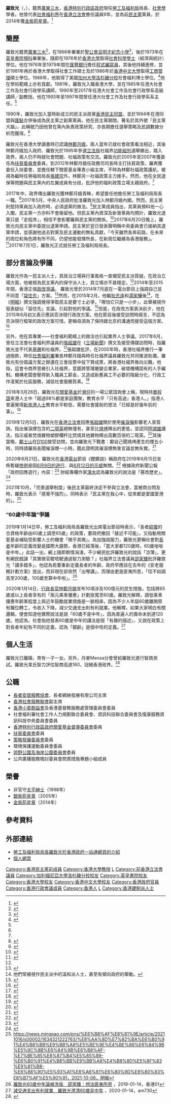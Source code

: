 {{Otheruses|subject=現任勞工及福利局局長|other=前任公務員事務局局長|羅智光}}
{{Infobox_officeholder
| honorific-prefix = [[博士|Dr]] [[尊敬的#香港|the Honourable]]
| name = 羅致光
| native_name = Law Chi-kwong
| native_name_lang = en
| honorific-suffix = [[金紫荊星章|GBS]] [[太平紳士|JP]] [[博士|博士]]
| image = 勞工及福利局局長羅致光10.jpg
| office = {{HKSAR}}<br/>第3任[[勞工及福利局|勞工及福利局]]局長
| term_start = 2017年7月1日
| term_end = 2022年6月30日
| chief-executive = [[林鄭月娥|林鄭月娥]]
| predecessor = [[蕭偉強|蕭偉強]]
| successor = [[孫玉菡|孫玉菡]]
| 1blankname = 政務司司長
| 1namedata = [[張建宗|張建宗]]{{to}}[[李家超|李家超]]{{to}}（懸空）
| 2blankname = 副局長
| 2namedata = [[徐英偉|徐英偉]]{{to}}[[何啟明_(工聯會)|何啟明]]
| 3blankname = 常任秘書長
| 3namedata = [[戴淑嬈|戴淑嬈]]（署理）{{to}}[[張琼瑤|張琼瑤]]{{to}}[[劉焱_(香港)|劉焱]]
| 4blankname = 政治助理
| 4namedata = [[馮興禮|馮興禮]]|
| office1 = [[File:Legco.svg|20px]] [[香港立法會|香港立法會]][[香港立法會議員列表|議員]]
| term_start1 = 1998年7月1日
| term_end1 = 2004年9月30日
| constituency1 = [[社會福利界功能界別|社會福利界]]
| successor1 = [[張超雄|張超雄]]
| office2 = [[立法局|香港立法局議員]]
| term_start2 = 1995年10月11日
| term_end2 = 1997年6月30日
| predecessor2 = [[許賢發|許賢發]]
| constituency2 = [[社會福利界功能界別|社會福利界]]
| date of birth = {{birth_date_and_age|1953|11|1}}
| place of birth = {{HKG-1910}}
| date of death = 
| place of death = 
| party = {{Nonp}}
| otherparty = {{UDHK/short}}（1990年－1994年）<br>{{DPHK}}（1994年－2017年）
| nationality = {{CNHK}}<br>{{BNO}}<ref>{{Cite news|url=http://web.hku.hk/~hrnwlck/Brief.htm|title=羅致光的簡介|work=香港大學|deadurl=yes|archiveurl=https://web.archive.org/web/20140812210032/http://web.hku.hk/~hrnwlck/Brief.htm|archivedate=2014-08-12|accessdate=2017-07-02}}</ref>
| native place = [[廣東省_(中華民國)|廣東]][[三水縣_(廣東)|三水]]<ref name="apple0911"/>
| educate = * [[香港大學|香港大學]]榮譽社會科學學士（經濟與統計）
* [[香港大學|香港大學]]社會工作碩士
* [[香港中文大學|香港中文大學]]工商管理碩士
* [[加州大學洛杉磯分校|加州大學洛杉磯分校]]社會福利哲學博士
| 專業 = 前註冊社工
| past = *[[匯豐銀行|匯豐銀行]]受訓電腦程序編寫員（1976－1977）
*匯豐銀行電腦程序編寫員（1977－1978）
*匯豐銀行高級電腦程序編寫員（1978－1979）
*[[香港大學|香港大學]]社會工作學系社工實習導師（1981 - 1985）
*香港大學社會工作及社會行政學系講師（1985－1990）
*香港大學社會工作及社會行政學系高級講師／副教授（1990－2017）
*香港大學社會工作及社會行政學系系主任（1993－1997）
| 信仰 = 基督教
}}
'''羅致光'''{{GBSHK}}{{JP}}（{{lang-en|Law Chi-kwong}}，{{bd|1953年|11月1日|||L羅}}），籍貫[[廣東省_(中華民國)|廣東]][[三水縣_(廣東)|三水]]，[[香港特別行政區政府|香港特別行政區政府]]現任[[勞工及福利局|勞工及福利局]]局長、[[社會學|社會學]]學者。他曾代表[[社會福利界功能界別|社會福利界]]在[[香港立法會|香港立法會]]擔任議員9年，並為前[[民主黨_(香港)|民主黨]]黨員，於2014年獲[[金紫荊星章|金紫荊星章]]。<ref>{{Cite news|url=http://hk.apple.nextmedia.com/news/art/20140701/18783746|title=羅致光獲金紫荊　泛民中最威|date=2014-07-01|work=蘋果日報|accessdate=2017-07-04|archive-date=2014-07-08|archive-url=https://web.archive.org/web/20140708103915/http://hk.apple.nextmedia.com/news/art/20140701/18783746|dead-url=no}}</ref>

== 簡歷 ==
羅致光籍貫[[廣東省_(中華民國)|廣東]][[三水縣_(廣東)|三水]]<ref name="apple0911">{{cite web|url=https://hk.news.appledaily.com/local/daily/article/20170911/20149067|title=隔牆有耳： 娥班子最多架己冷|website=Apple Daily 蘋果日報|accessdate=2018-06-02|archive-date=2018-06-14|archive-url=https://web.archive.org/web/20180614221304/https://hk.news.appledaily.com/local/daily/article/20170911/20149067|dead-url=no}}</ref>，在1966年畢業於[[聖公會呂明才紀念小學|聖公會呂明才紀念小學]]<ref>{{web reference|URL=https://hk.news.appledaily.com/local/daily/article/20170717/20092357|title=隔牆有耳：網誌sell溫情 羅致光po舊相 尋小六同學|work=香港蘋果日報|year=2017年|date=7月17日|accessdate=2018-06-27|archive-date=2018-06-27|archive-url=https://web.archive.org/web/20180627173211/https://hk.news.appledaily.com/local/daily/article/20170717/20092357|dead-url=no}}</ref>，後於1973年在[[英皇書院|英皇書院]][[預科|預科]]畢業後，隨即在1976年於[[香港大學|香港大學]]取得[[社會科學|社會科學]][[學士|學士]]（經濟與統計）學位。他在1976年至1979年間在[[匯豐銀行|匯豐銀行]]擔任[[程式編寫員|程式編寫員]]，其後他持續進修，並於1981年再於香港大學取得社會工作碩士及於1986年於[[香港中文大學|香港中文大學]]取得[[工商管理|工商管理]]碩士學位。1988年，他取得了美國[[加州大學洛杉磯分校|加州大學洛杉磯分校]]社會福利博士學位。<ref name="AP">{{Cite news|url=http://hk.apple.nextmedia.com/news/art/20170622/20065019|title=【檢閱林鄭班子】致光IQ稱得上十分之高超　民主黨「大腦」有咩橋？|date=2017-06-22|work=蘋果日報|accessdate=2017-07-04|archive-date=2017-06-25|archive-url=https://web.archive.org/web/20170625022117/http://hk.apple.nextmedia.com/news/art/20170622/20065019|dead-url=no}}</ref>他在學術範疇上亦有貢獻。1981年，羅致光入職香港大學，並在1985年任港大社會工作及社會行政學系講師，1990年至2017年任港大社會工作及社會行政學系高級講師／副教授。他在1993年至1997年間曾任港大社會工作及社會行政學系系主任。<ref name="AP" />

1990年，羅致光加入當時新成立的民主派政黨[[香港民主同盟|香港民主同盟]]，並於1994年在港同盟與[[匯點|匯點]]合併後成為民主黨之創黨黨員。他在民主黨期間，著名於其外號「民主黨大腦」，此稱號乃因他曾在黨內負責政策研究、亦長期擔任選舉策略及民調數據分析而獲得。<ref name="AP" />

羅致光在香港大學讀書時已認識[[林鄭月娥|林鄭月娥]]，兩人當年已就社會政策看法相近，其後林鄭月娥加入政府、羅致光於1995年參選[[立法局|立法局]]社福界[[功能組別|功能組別]]選舉勝出，踏入政界，兩人仍不時就社會問題、社福政策有交流。羅致光於2005年至2007年獲委任為[[扶貧委員會|扶貧委員會]]委員，到2012年林鄭月娥任政務司司長時主打扶貧政策，羅再獲委任入扶委會，並擔任轄下關愛基金專責小組主席，不時為林鄭社福政策護航，被視為繼時任勞福局局長[[張建宗|張建宗]]外，林鄭另一社福政策主力推手。然而，他在全民退保等問題與民主黨內的左翼成員有分歧，批評他的福利政策立場太親政府。<ref name="AP" />

2017年中，政界傳出羅致光獲林鄭月娥青睞，希望委任他擔任勞工及福利局局長一職。<ref name="CK">{{Cite news|url=http://hk.apple.nextmedia.com/news/art/20170407/19982683|title=西環集中營：羅致光入閣隨時亮紅燈|date=2017-04-07|work=蘋果日報|accessdate=2017-07-04|archive-date=2017-07-14|archive-url=https://web.archive.org/web/20170714201120/http://hk.apple.nextmedia.com/news/art/20170407/19982683|dead-url=no}}</ref>2017年5月，中央人民政府批准羅致光加入林鄭月娥內閣。然而，民主黨則堅持黨員加入政府時，必須退黨的做法。<ref>{{Cite news|url=https://news.mingpao.com/pns/dailynews/web_tc/article/20170510/s00002/1494352844243|title=羅致光入閣 中央開綠燈 胡志偉﹕一泛民入政府難扭轉局面|date=2017-05-10|work=明報|accessdate=2017-07-04|archive-date=2020-08-22|archive-url=https://web.archive.org/web/20200822123648/https://news.mingpao.com/pns/%e6%b8%af%e8%81%9e/article/20170510/s00002/1494352844243/%e7%be%85%e8%87%b4%e5%85%89%e5%85%a5%e9%96%a3-%e4%b8%ad%e5%a4%ae%e9%96%8b%e7%b6%a0%e7%87%88-%e8%83%a1%e5%bf%97%e5%81%89-%e4%b8%80%e6%b3%9b%e6%b0%91%e5%85%a5%e6%94%bf%e5%ba%9c%e9%9b%a3%e6%89%ad%e8%bd%89%e5%b1%80%e9%9d%a2|dead-url=no}}</ref>民主黨成員指出，其黨員預料他一心入閣，民主黨一方亦料不會挽留他。但民主黨內資深及新晉黨員均預計，羅致光退黨只是「走程序」，相信不會影響羅與民主黨的關係。<ref>{{Cite news|url=https://www.hk01.com/%E6%B8%AF%E8%81%9E/89347/-%E6%9E%97%E9%84%AD%E7%B5%84%E7%8F%AD-%E5%A4%A7%E8%85%A6-%E7%BE%85%E8%87%B4%E5%85%89%E5%8B%A2%E5%85%A5%E9%96%A3%E6%96%99%E5%B0%87%E9%80%80%E9%BB%A8-%E6%B0%91%E4%B8%BB%E9%BB%A8%E5%82%BE%E5%90%91%E4%B8%8D%E6%8C%BD%E7%95%99|title=【林鄭組班】「大腦」羅致光勢入閣料將退黨　民主黨傾向不挽留|date=2017-05-08|work=香港01|accessdate=2017-07-04|archive-date=2020-08-22|archive-url=https://web.archive.org/web/20200822123646/https://www.hk01.com/%E7%A4%BE%E6%9C%83%E6%96%B0%E8%81%9E/89347/%E6%9E%97%E9%84%AD%E7%B5%84%E7%8F%AD-%E5%A4%A7%E8%85%A6-%E7%BE%85%E8%87%B4%E5%85%89%E5%8B%A2%E5%85%A5%E9%96%A3%E6%96%99%E5%B0%87%E9%80%80%E9%BB%A8-%E6%B0%91%E4%B8%BB%E9%BB%A8%E5%82%BE%E5%90%91%E4%B8%8D%E6%8C%BD%E7%95%99|dead-url=no}}</ref>2017年6月20日晚上，羅致光向民主黨中委提出退黨申請。民主黨於翌日發表聲明稱中央委員會已接納其退黨申請，並感謝他過去對黨及民主運動的無私貢獻，「今天雖然各奔前路，在未來的崗位和角色將有所不同，仍望他能發揮所長，在新崗位繼續為香港服務」。<ref>{{Cite news|url=https://news.mingpao.com/pns/dailynews/web_tc/article/20170621/s00001/1497981840080|title=新班子今露面 羅致光昨退黨|date=2017-06-21|work=明報|accessdate=2017-07-04|archive-date=2020-08-22|archive-url=https://web.archive.org/web/20200822123649/https://news.mingpao.com/pns/%e8%a6%81%e8%81%9e/article/20170621/s00001/1497981840080/%e6%96%b0%e7%8f%ad%e5%ad%90%e4%bb%8a%e9%9c%b2%e9%9d%a2-%e7%be%85%e8%87%b4%e5%85%89%e6%98%a8%e9%80%80%e9%bb%a8|dead-url=no}}</ref>2017年7月1日，羅致光正式就任勞工及福利局局長。

== 部分言論及爭議 ==

羅致光作為一民主派人士，其政治立場與行事風格一直備受民主派質疑。在政治立場方面，他被視為民主黨內的保守派人士，其立場亦不甚穩定。<ref name="CK" />2014年至2015年間，香港正值[[2016年及2017年香港政治制度改革|政改爭議]]。
羅致光曾於2014年7月底在一電台節目上強調自己並不同意「[[袋住先|袋住先]]」方案。<ref>{{Cite news|url=http://std.stheadline.com/daily/news-content.php?id=182253&target=2|title=羅致光不同意政改「袋住先」|date=2014-07-28|work=星島日報|accessdate=2017-07-04|archive-date=2018-03-30|archive-url=https://web.archive.org/web/20180330211418/http://std.stheadline.com/daily/news-content.php?id=182253&target=2|dead-url=no}}</ref>然而，在2015年2月，他繼[[狄志遠|狄志遠]]和[[湯家驊|湯家驊]]後<ref>他們常被視作民主派中的溫和派人士，甚至有傾向政府的舉動。</ref>，在《[[明報|明報]]》撰文強調覺得爭取民主是要寸土必爭，「哪怕它只是一小步」，此舉被視作發表疑似「袋住先」言論，引起對他的爭議。<ref>{{Cite news|url=https://thestandnews.com/politics/%E7%BE%85%E8%87%B4%E5%85%89-%E6%B0%91%E4%B8%BB%E8%A6%81%E5%AF%B8%E5%9C%9F%E5%BF%85%E7%88%AD-%E5%93%AA%E6%80%95%E5%8F%AA%E4%B8%80%E5%B0%8F%E6%AD%A5/|title=羅致光疑似「袋住先」論 ：民主要寸土必爭|date=2015-02-03|work=立場新聞|accessdate=2017-07-04|archive-date=2018-03-30|archive-url=https://web.archive.org/web/20180330144025/https://thestandnews.com/politics/%E7%BE%85%E8%87%B4%E5%85%89-%E6%B0%91%E4%B8%BB%E8%A6%81%E5%AF%B8%E5%9C%9F%E5%BF%85%E7%88%AD-%E5%93%AA%E6%80%95%E5%8F%AA%E4%B8%80%E5%B0%8F%E6%AD%A5/|dead-url=no}}</ref>但是，在政改方案表決前夕，他在2015年6月初又表示應該否決現行政改方案。他在節目後接受訪問時揚言，不認為否決現行框架的政改方案可惜，更稱毋須為了保持跟北京的溝通而接受這個方案。<ref>{{Cite news|url=http://www.post852.com/104558/%E7%BE%85%E8%87%B4%E5%85%89%E7%82%BA%E4%BD%95%E4%B8%8D%E5%86%8D%E6%92%90%E3%80%8C%E8%A2%8B%E4%BD%8F%E5%85%88%E3%80%8D%EF%BC%9F%E7%94%B0%E5%8C%97%E4%BF%8A%E6%92%AC%E7%A5%A8%E6%96%B0%E6%8B%9B/|title=羅致光為何不再撐「袋住先」？田北俊撬票新招又幾堅？|date=2015-06-07|work=852郵報|accessdate=2017-07-04|archive-date=2018-03-30|archive-url=https://web.archive.org/web/20180330173525/http://www.post852.com/104558/%E7%BE%85%E8%87%B4%E5%85%89%E7%82%BA%E4%BD%95%E4%B8%8D%E5%86%8D%E6%92%90%E3%80%8C%E8%A2%8B%E4%BD%8F%E5%85%88%E3%80%8D%EF%BC%9F%E7%94%B0%E5%8C%97%E4%BF%8A%E6%92%AC%E7%A5%A8%E6%96%B0%E6%8B%9B/|dead-url=no}}</ref>

另外，他在其專業——社會福利範疇上的做法也引起業界人士爭議。2017年6月，曾任立法會社會福利界議員的[[張超雄|張超雄]]在《[[立場新聞|立場新聞]]》撰文及接受傳媒訪問時，指羅致光並不代表[[基層|基層]]和社福界。<ref>{{Cite news|url=http://news.rthk.hk/rthk/ch/component/k2/1337424-20170621.htm|title=張超雄指羅致光反對全民退保　與社福界關係差不受歡迎|date=2017-06-21|work=香港電台|accessdate=2017-07-04|archive-date=2017-07-02|archive-url=https://web.archive.org/web/20170702000005/http://news.rthk.hk/rthk/ch/component/k2/1337424-20170621.htm|dead-url=no}}</ref>張超雄批評，在2000年時，香港社福界推行一筆過撥款，時任[[社會福利署|社會福利署]]署長林鄭月娥與時任社福界議員羅致光共同推波助瀾，羅致光有份倡議方案之餘還在立會投票中投下贊成票，將香港社福界推向災難。他指，這會令商界思維引入社福界，意圖將管理層變企業家，破壞機構固有的人手編制。機構老闆會壓搾新入職員工薪金，又造成新舊員工不必要的階級分化，行政工作凌駕於社區服務，減低社會服務質素。<ref>{{Cite news|url=https://www.thestandnews.com/politics/%E5%BC%B5%E8%B6%85%E9%9B%84-%E7%95%B6%E5%B9%B4%E5%8F%83%E9%81%B8%E8%AD%B0%E5%93%A1%E6%83%B3%E8%B8%A2%E8%B5%B0%E7%BE%85%E8%87%B4%E5%85%89-%E6%80%8E%E6%96%99/|title=張超雄︰當年參選議員想踢走羅致光，怎料......|date=2017-06-30|work=立場新聞|accessdate=2017-07-04|archive-date=2017-11-01|archive-url=https://web.archive.org/web/20171101102617/http://thestandnews.com/politics/%E5%BC%B5%E8%B6%85%E9%9B%84-%E7%95%B6%E5%B9%B4%E5%8F%83%E9%81%B8%E8%AD%B0%E5%93%A1%E6%83%B3%E8%B8%A2%E8%B5%B0%E7%BE%85%E8%87%B4%E5%85%89-%E6%80%8E%E6%96%99/|dead-url=no}}</ref>

2018年3月26日，羅致光在[[關愛基金|關愛基金]]於[[灣仔|灣仔]]的一場公眾諮詢會上稱，現時持[[單程證|單程證]]來港人士中「超過98%都是家庭團聚，教育水平『只有高過』香港人。」指港人普遍覺得[[新來港人士|新來港人士]]教育水平較低，需要社會援助的想法「已經是好幾年前的事」。<ref>{{cite news|title=羅致光稱新移民教育水平「只有高過」港人　150單程證名額「唔係真係移民」|url=https://news.mingpao.com/ins/instantnews/web_tc/article/20180326/s00001/1522075021095|agency=明報|date=2018-03-26|accessdate=2018-03-30|archive-date=2018-03-30|archive-url=https://web.archive.org/web/20180330211229/https://news.mingpao.com/ins/instantnews/web_tc/article/20180326/s00001/1522075021095|dead-url=no}}</ref>

2019年12月5日，羅致光在[[香港立法會|香港立法會]]回應[[張超雄|張超雄]]關於使用[[催淚彈|催淚彈]]影響老人家質詢，指出催淚煙包含的[[二噁英|二噁英]]絕無僅有，甚至比[[燒烤|燒烤]]釋出的更低，並認同[[陸頌雄|陸頌雄]]講法，指示威者焚燒雜物塑膠欄杆比焚燒其他雜物釋出高數百倍的二噁英。<ref>{{cite news|title=羅致光:燒烤釋出二噁英比催淚煙高|url=https://www2.hkej.com/instantnews/current/article/2321128/%E7%BE%85%E8%87%B4%E5%85%89:%E7%87%92%E7%83%A4%E9%87%8B%E5%87%BA%E4%BA%8C%E5%99%81%E8%8B%B1%E6%AF%94%E5%82%AC%E6%B7%9A%E7%85%99%E9%AB%98|agency=信報財經新聞|date=2019-12-04|accessdate=2019-12-05|archive-date=2019-12-05|archive-url=https://web.archive.org/web/20191205020600/https://www2.hkej.com/instantnews/current/article/2321128/%25E7%25BE%2585%25E8%2587%25B4%25E5%2585%2589:%25E7%2587%2592%25E7%2583%25A4%25E9%2587%258B%25E5%2587%25BA%25E4%25BA%258C%25E5%2599%2581%25E8%258B%25B1%25E6%25AF%2594%25E5%2582%25AC%25E6%25B7%259A%25E7%2585%2599%25E9%25AB%2598|dead-url=no}}</ref>其後當晚，[[鄺士山|鄺士山]]在[[D100|D100]]接受訪問，並向羅致光下戰書：鄺自己聞燒烤產生的煙五小時，同時請羅局長聞催淚煙一小時，籍此證明其催淚煙無害言論並無失實。<ref>{{cite news|title=K Kwong為警察催淚彈二噁英單挑羅致光: 我聞BBQ煙5小時, 佢聞催淚煙1個鐘!|url=https://www.youtube.com/watch?v=_K-SHsMtWlM|agency=D100聞|date=2019-12-04|accessdate=2019-12-05|archive-date=2020-04-11|archive-url=https://web.archive.org/web/20200411015555/https://www.youtube.com/watch?v=_K-SHsMtWlM&gl=US&hl=en|dead-url=no}}</ref>

2020年8月21日，羅致光在[[香港電台|香港電台]]節目《鏗鏘說》稱政府在2019年6月15日宣佈暫緩[[2019年逃犯及刑事事宜相互法律協助法例（修訂）條例草案|修例]]是因[[「守護香港反送中」大遊行|6月9日的遊行]]、與[[612|6月12日的示威]]無關。<ref>{{Cite news|title=羅致光稱暫緩修例決定受6月9日事情影響|url=https://news.rthk.hk/rthk/ch/component/k2/1545205-20200821.htm?|accessdate=2020-08-22|work=news.rthk.hk|language=zh-hk|archive-date=2020-08-22|archive-url=https://web.archive.org/web/20200822123646/https://news.rthk.hk/rthk/ch/component/k2/1545205-20200821.htm|dead-url=no}}</ref>
根據政府新聞公報「政府回應遊行」內容：<ref>{{Cite web|title=政府回應遊行|url=https://www.info.gov.hk/gia/general/201906/09/P2019060900579.htm|accessdate=2020-08-22|work=www.info.gov.hk|archive-date=2020-08-10|archive-url=https://web.archive.org/web/20200810204456/https://www.info.gov.hk/gia/general/201906/09/P2019060900579.htm|dead-url=no}}</ref>
{{quote|「我們呼籲立法會以平和、理性及尊重的態度去審議《條例草案》，以確保香港繼續是一個適合居住及營商的安全城市。」}}{{quote|《條例草案》將於六月十二日在立法會恢復二讀辯論。}}
財經專欄作家[[渾水_(財經專欄作者)|渾水]]認為羅致光的說法是「篡改歷史」。<ref>{{Cite news|title=羅致光稱去年6月9日事件令修例暫緩 渾水：篡改歷史冀民主派留任|url=http://hk.epochtimes.com/news/2020-08-22/70143510|accessdate=2020-08-22|work=大紀元時報 香港|language=zh-HK|archive-date=2020-08-22|archive-url=https://web.archive.org/web/20200822123704/https://hk.epochtimes.com/news/2020-08-22/70143510|dead-url=no}}</ref>

2021年10月，「完善選舉制度」後民主黨最終決定不參與立法會，當被商台問及時，羅致光表示「感覺不強烈」，同時表示「民主黨在我心中，從來都是愛國愛港的」。<ref>https://news.mingpao.com/pns/%E6%B8%AF%E8%81%9E/article/20211016/s00002/1634321222763/%E8%AA%8D%E7%82%BA%E6%B0%91%E4%B8%BB%E9%BB%A8%E5%BE%9E%E4%BE%86%E6%84%9B%E5%9C%8B%E6%84%9B%E6%B8%AF-%E7%BE%85%E8%87%B4%E5%85%89-%E6%B0%91%E4%B8%BB%E9%BB%A8%E4%B8%8D%E5%8F%83%E9%81%B8-%E6%88%90%E5%93%A1%E8%A6%81%E6%80%9D%E8%80%83%E8%B7%AF%E5%90%91，2021-10-06，明報</ref>

=== “60歲中年論”爭議 ===
2019年1月14日早，勞工及福利局局長羅致光出席電台節目時表示，「長者[[綜援|綜援]]的合資格年齡由60歲上調至65歲」的政策，要政府撤回「接近不可能」，又指動用關愛基金補貼受影響人士的機會「微乎其微」。為加強說服力，羅致光更稱社會對[[長者|長者]]年齡的定義改變是國際大趨勢，香港已經落後，「當大家都120歲時，60歲啱啱是中年。」此話一出，網上隨即群情洶湧，不少網民批評羅致光的說話「涼薄」，更有網民戲謔「其實做官駛唔駛通過智力測驗？」社福界立法會議員[[邵家臻|邵家臻]]批評羅致光「講多錯多」，他認為若要重新定義長者的年齡，政府早應該在去年的《安老服務計劃方案》提出，而非現在卻突然「出嚟講」，而理由更是匪夷所思，「佢不如調高至200歲，100歲至算中年啦」。<ref>[https://www.hk01.com/%E6%94%BF%E6%83%85/282772/%E6%94%B6%E7%B7%8A%E9%95%B7%E8%80%85%E7%B6%9C%E6%8F%B4-%E7%BE%85%E8%87%B4%E5%85%8960%E6%AD%B2%E4%B8%AD%E5%B9%B4%E8%AB%96%E8%A2%AB%E6%B4%97%E7%89%88-%E9%82%B5%E5%AE%B6%E8%87%BB-%E6%83%B3%E6%B3%95%E5%8C%AA%E5%A4%B7%E6%89%80%E6%80%9D 羅致光60歲中年論被洗版　邵家臻：想法匪夷所思] {{Wayback|url=https://www.hk01.com/%E6%94%BF%E6%83%85/282772/%E6%94%B6%E7%B7%8A%E9%95%B7%E8%80%85%E7%B6%9C%E6%8F%B4-%E7%BE%85%E8%87%B4%E5%85%8960%E6%AD%B2%E4%B8%AD%E5%B9%B4%E8%AB%96%E8%A2%AB%E6%B4%97%E7%89%88-%E9%82%B5%E5%AE%B6%E8%87%BB-%E6%83%B3%E6%B3%95%E5%8C%AA%E5%A4%B7%E6%89%80%E6%80%9D |date=20200114161516 }}，2019-01-14，香港01</ref>

2020年1月14日，[[行政長官|行政長官]][[林鄭月娥|林鄭月娥]]宣布10項涉及100億元的民生措施，包括將65歲或以上長者享有的「兩元乘車優惠」計劃放寬至60歲。羅致光解釋，調低乘車優惠年齡某程度上與近年鼓勵就業措施是一脈相承，因為不少人年屆60歲離開原有職位轉工，令收入下降，減少交通支出則有利就業。他解釋，如果大家明白有關邏輯，便會知道他實際說法是說「60歲不是中年」，因為普遍人的壽命未到達120歲。他認為，社會指他發表60歲是中年的講法是個「有趣的描述」，又說在政策上對長者年紀有不同的定義，認為「銀齡」是個中性的定義。<ref>[https://www.am730.com.hk/news/%E6%96%B0%E8%81%9E/%E3%80%90%E7%99%BE%E5%84%84%E7%B4%93%E5%9B%B0%E3%80%91%E6%B8%9B%E4%BA%A4%E9%80%9A%E6%94%AF%E5%87%BA%E6%9C%89%E5%88%A9%E5%B0%B1%E6%A5%AD%E3%80%80%E7%BE%85%E8%87%B4%E5%85%89%E6%BE%84%E6%B8%8560%E6%AD%B2%E9%9D%9E%E4%B8%AD%E5%B9%B4-203720 減交通支出有利就業　羅致光澄清60歲非中年] {{Wayback|url=https://www.am730.com.hk/news/%E6%96%B0%E8%81%9E/%E3%80%90%E7%99%BE%E5%84%84%E7%B4%93%E5%9B%B0%E3%80%91%E6%B8%9B%E4%BA%A4%E9%80%9A%E6%94%AF%E5%87%BA%E6%9C%89%E5%88%A9%E5%B0%B1%E6%A5%AD%E3%80%80%E7%BE%85%E8%87%B4%E5%85%89%E6%BE%84%E6%B8%8560%E6%AD%B2%E9%9D%9E%E4%B8%AD%E5%B9%B4-203720 |date=20200822123725 }}，2020-01-14，am730</ref>

==個人生活==
羅致光已離婚，育有一子一女。另外，丹麥Mensa分會曾給羅致光進行智商測試。羅致光韋氏智力評估智商高達160，冠絕香港政界。<ref>{{Cite news|url=http://hk.apple.nextmedia.com/international/art/20050805/5110297|title=羅致光 IQ160冠港政界|date=2005-08-05|work=蘋果日報|accessdate=2017-07-04|archive-date=2017-06-29|archive-url=https://web.archive.org/web/20170629080256/http://hk.apple.nextmedia.com/international/art/20050805/5110297|dead-url=no}}</ref>

== 公職 ==
*[[長者安居服務協會|長者安居服務協會]]、長者網絡發展有限公司主席
*[[香港社會服務聯會|香港社會服務聯會]]副主席
*[[香港小童群益會|香港小童群益會]]及香港基督教服務處管理委員會委員
*社會福利署社會工作人力規劃聯合委員會、資訊科技聯合委員會及復康服務資訊科技中央委員會委員
*[[香港特別行政區政府|香港特別行政區政府]][[關愛基金督導委員會|關愛基金督導委員會]]委員
*[[扶貧委員會|扶貧委員會]]委員
*[[策略發展委員會|策略發展委員會]]委員
*環境保護運動委員會委員
*[[郊野公園及海岸公園委員會|郊野公園及海岸公園委員會]]委員
*公共廣播服務檢討委員會問責措施專題小組成員

== 榮譽 ==
*非官守[[太平紳士|太平紳士]]（1998年）
*[[銀紫荊星章|銀紫荊星章]]（2005年）
*[[金紫荊星章|金紫荊星章]]（2014年）

== 參考資料 ==
{{reflist|30em}}

== 外部連結 ==
{{commonscat|Law Chi-kwong}}
* [https://www.gov.hk/tc/about/govdirectory/po/slw.htm 勞工及福利局局長羅致光於香港政府一站通網頁的介紹]{{Wayback|url=https://www.gov.hk/tc/about/govdirectory/po/slw.htm |date=20210503044453 }}{{zh-hk}}
* [https://web.archive.org/web/20170625190310/http://web.hku.hk/~hrnwlck/ 個人網頁]

{{start box}}
{{s-off}}
{{s-before|[[蕭偉強|蕭偉強]]}}
{{s-title|[[File:Hong_Kong_SAR_Regional_Emblem.svg|22px]] [[勞工及福利局|勞工及福利局局長]]|2017年7月1日－}}
{{s-inc}}
{{s-par|hk}}
{{s-new|parliament}}
{{s-ttl|title=[[香港立法會議員列表|香港立法會議員]]<br>{{small|[[社會福利界功能界別|社會福利界]]代表}}
|years=1998年－2004年}}
{{s-aft|after=[[張超雄|張超雄]]}}
{{s-bef|before=[[許賢發|許賢發]]}}
{{s-ttl|title=[[香港立法局|香港立法局]]議員<br>{{small|[[社會福利界功能界別|社會福利界]]代表}}
|years=1995年－1997年}}
{{s-non|reason=被[[臨時立法會|臨時立法會]]取代}}
{{s-ppo}}
{{s-bef|before=[[何俊仁|何俊仁]]、[[楊森_(香港)|楊森]]}}
{{s-ttl|title={{DPHK}}副主席|years=2000年－2002年<br>{{small|與[[李永達|李永達]]共同在任}}}}
{{s-aft|after=[[何俊仁|何俊仁]]}}
{{end box}}

{{香港立法局議員 (1995-1997)}}
{{香港特別行政區第一屆立法會議員}}
{{香港特別行政區第二屆立法會議員}}
{{香港行政會議成員}}
{{DEFAULTSORT: Law Chi-kwong}}
[[Category:香港民主黨前成員|Category:香港民主黨前成員]]
[[Category:香港大學教授|Category:香港大學教授]]
[[Category:前香港立法局議員|L]]
[[Category:前香港立法會議員|Category:前香港立法會議員]]
[[Category:加利福尼亞大學洛杉磯分校校友|Category:加利福尼亞大學洛杉磯分校校友]]
[[Category:英皇書院校友|Category:英皇書院校友]]
[[Category:香港大學校友|Category:香港大學校友]]
[[Category:香港中文大學校友|Category:香港中文大學校友]]
[[Category:香港政府官員|Category:香港政府官員]]
[[Category:香港行政會議成員|Category:香港行政會議成員]]
[[Category:香港人|Category:香港人]]
[[Category:羅姓|L]]
[[Category:香港建制派人士|Category:香港建制派人士]]